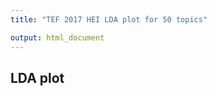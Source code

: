 ```yaml
---
title: "TEF 2017 HEI LDA plot for 50 topics"

output: html_document
---
```


## LDA plot
<head>
  <meta http-equiv="Content-Type" content="text/html; charset=utf-8">
  <title>HEI TEF 2017 LDAvis</title>
  <script src="hei_ldavis/d3.v3.js"></script>
  <script src="hei_ldavis/ldavis.js"></script>
  <link rel="stylesheet" type="text/css" href="hei_ldavis/lda.css">
</head>

<body>
  <div id = "lda"></div>
  <script>
    var vis = new LDAvis("#lda", "hei_ldavis/lda.json");
  </script>
</body>